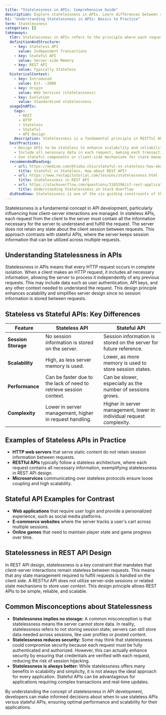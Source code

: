 ```yaml
---
title: "Statelessness in APIs: Comprehensive Guide"
description: Explore statelessness in APIs. Learn differences between stateful and stateless APIs with examples. Understand REST API design. Dive in now.
h1: "Understanding Statelessness in APIs: Basics to Practice"
term: Statelessness
categories: []
takeaways:
  tldr: Statelessness in APIs refers to the principle where each request from the client to the server must contain all the information needed to understand and process the request, without the server needing to remember previous requests.
  definitionAndStructure:
    - key: Stateless API
      value: Independent Transactions
    - key: Stateful API
      value: Server-side Memory
    - key: REST API
      value: Typically Stateless
  historicalContext:
    - key: Introduced
      value: Est. ~2000
    - key: Origin
      value: Web Services (statelessness)
    - key: Evolution
      value: Standardized statelessness
  usageInAPIs:
    tags:
      - REST
      - HTTP
      - Stateless
      - Stateful
      - API Design
    description: Statelessness is a fundamental principle in RESTful API design, ensuring each request is independent and contains all necessary information for processing. This enhances scalability and reliability, as the server does not need to maintain session or state information. However, stateful components or client-side mechanisms may still be used for managing state when necessary.
  bestPractices:
    - Design APIs to be stateless to enhance scalability and reliability.
    - Include all necessary data in each request, making each transaction independent.
    - Use stateful components or client-side mechanisms for state management when necessary.
  recommendedReading:
    - url: https://medium.com/@tioka.chiu/stateful-vs-stateless-how-about-rest-api-8b7d5e6ae4b9
      title: Stateful vs Stateless, How about REST API?
    - url: https://www.restapitutorial.com/lessons/statelessness.html
      title: Statelessness in REST API
    - url: https://stackoverflow.com/questions/3105296/if-rest-applications-are-supposed-to-be-stateless-how-do-you-manage-sessions
      title: Understanding Statelessness on Stack Overflow
  didYouKnow: Statelessness is one of the six guiding constraints of the REST architectural style, as defined by its creator, Roy Fielding.
---
```


Statelessness is a fundamental concept in API development, particularly influencing how client-server interactions are managed. In stateless APIs, each request from the client to the server must contain all the information necessary for the server to understand and fulfill the request. The server does not retain any state about the client session between requests. This approach contrasts with stateful APIs, where the server keeps session information that can be utilized across multiple requests.

## Understanding Statelessness in APIs

Statelessness in APIs means that every HTTP request occurs in complete isolation. When a client makes an HTTP request, it includes all necessary information, allowing the server to process it independently of any previous requests. This may include data such as user authentication, API keys, and any other context needed to understand the request. This design principle enhances scalability and simplifies server design since no session information is stored between requests.

## Stateless vs Stateful APIs: Key Differences

| Feature | Stateless API | Stateful API |
|---------|---------------|--------------|
| **Session Storage** | No session information is stored on the server. | Session information is stored on the server for future reference. |
| **Scalability** | High, as less server memory is used. | Lower, as more memory is used to store session states. |
| **Performance** | Can be faster due to the lack of need to retrieve session context. | Can be slower, especially as the number of sessions grows. |
| **Complexity** | Lower in server management, higher in request handling. | Higher in server management, lower in individual request complexity. |

## Examples of Stateless APIs in Practice

- **HTTP web servers** that serve static content do not retain session information between requests.
- **RESTful APIs** typically follow a stateless architecture, where each request contains all necessary information, exemplifying statelessness in REST API design.
- **Microservices** communicating over stateless protocols ensure loose coupling and high scalability.

## Stateful API Examples for Contrast

- **Web applications** that require user login and provide a personalized experience, such as social media platforms.
- **E-commerce websites** where the server tracks a user's cart across multiple sessions.
- **Online games** that need to maintain player state and game progress over time.

## Statelessness in REST API Design

In REST API design, statelessness is a key constraint that mandates that client-server interactions remain stateless between requests. This means that any state management required to fulfill requests is handled on the client side. A RESTful API does not utilize server-side sessions or related state mechanisms to store user context. This design principle allows REST APIs to be simple, reliable, and scalable.

## Common Misconceptions about Statelessness

- **Statelessness implies no storage:** A common misconception is that statelessness means the server cannot store data. In reality, statelessness refers to not storing session state; servers can still store data needed across sessions, like user profiles or posted content.
- **Statelessness reduces security:** Some may think that statelessness could compromise security because each request must be fully authenticated and authorized. However, this can actually enhance security by ensuring that credentials are verified with each request, reducing the risk of session hijacking.
- **Statelessness is always better:** While statelessness offers many benefits in scalability and simplicity, it is not always the ideal approach for every application. Stateful APIs can be advantageous for applications requiring complex transactions and real-time updates.

By understanding the concept of statelessness in API development, developers can make informed decisions about when to use stateless APIs versus stateful APIs, ensuring optimal performance and scalability for their applications.